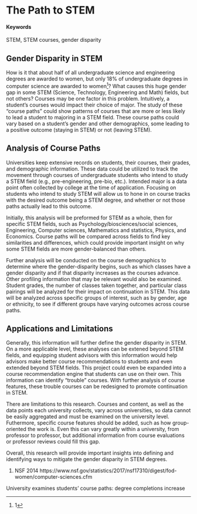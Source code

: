 # The Path to STEM {#STEM-path}

#### Keywords

STEM, STEM courses, gender disparity

## Gender Disparity in STEM

How is it that about half of all undergraduate science and engineering degrees are awarded to women, but only 18% of undergraduate degrees in computer science are awarded to women^[1]? What causes this huge gender gap in some STEM (Science, Technology, Engineering and Math) fields, but not others? Courses may be one factor in this problem. Intuitively, a student's courses would impact their choice of major. The study of these "course paths" could show patterns of courses that are more or less likely to lead a student to majoring in a STEM field. These course paths could vary based on a student's gender and other demographics, some leading to a positive outcome (staying in STEM) or not (leaving STEM).

## Analysis of Course Paths

Universities keep extensive records on students, their courses, their grades, and demographic information. These data could be utilized to track the movement through courses of undergraduate students who intend to study a STEM field (e.g., pre-engineering, pre-bio, etc.). Intended major is a data point often collected by college at the time of application. Focusing on students who intend to study STEM will allow us to hone in on course tracks with the desired outcome being a STEM degree, and whether or not those paths actually lead to this outcome.

Initially, this analysis will be preformed for STEM as a whole, then for specific STEM fields, such as Psychology/biosciences/social sciences, Engineering, Computer sciences, Mathematics and statistics, Physics, and Economics. Course paths will be compared across fields to find key similarities and differences, which could provide important insight on why some STEM fields are more gender-balanced than others.

Further analysis will be conducted on the course demographics to determine where the gender-disparity begins, such as which classes have a gender disparity and if that disparity increases as the courses advance. Other profiling information that may be relevant would also be examined. Student grades, the number of classes taken together, and particular class pairings will be analyzed for their impact on continuation in STEM. This data will be analyzed across specific groups of interest, such as by gender, age or ethnicity, to see if different groups have varying outcomes across course paths.

## Applications and Limitations

Generally, this information will further define the gender disparity in STEM. On a more applicable level, these analyses can be extened beyond STEM fields, and equipping student advisors with this information would help advisors make better course recommendations to students and even extended beyond STEM fields. This project could even be expanded into a course recommendation engine that students can use on their own. This information can identify "trouble" courses. With further analysis of course features, these trouble courses can be redesigned to promote continuation in STEM. 

There are limitations to this research. Courses and content, as well as the data points each university collects, vary across universities, so data cannot be easily aggregated and must be examined on the university level. Futhermore, specific course features should be added, such as how group-oriented the work is. Even this can vary greatly within a university, from professor to professor, but additional information from course evaluations or professor reviews could fill this gap. 

Overall, this research will provide important insights into defining and identifying ways to mitigate the gender disparity in STEM degrees. 

1. NSF 2014 https://www.nsf.gov/statistics/2017/nsf17310/digest/fod-women/computer-sciences.cfm

University examines students' course paths: degree completions increase
